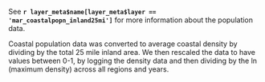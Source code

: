 See **`r layer_meta$name[layer_meta$layer == 'mar_coastalpopn_inland25mi']`** for more information about the population data.

Coastal population data was converted to average coastal density by dividing by the total 25 mile inland area.  We then rescaled the data to have values between 0-1, by logging the density data and then dividing by the ln (maximum density) across all regions and years. 